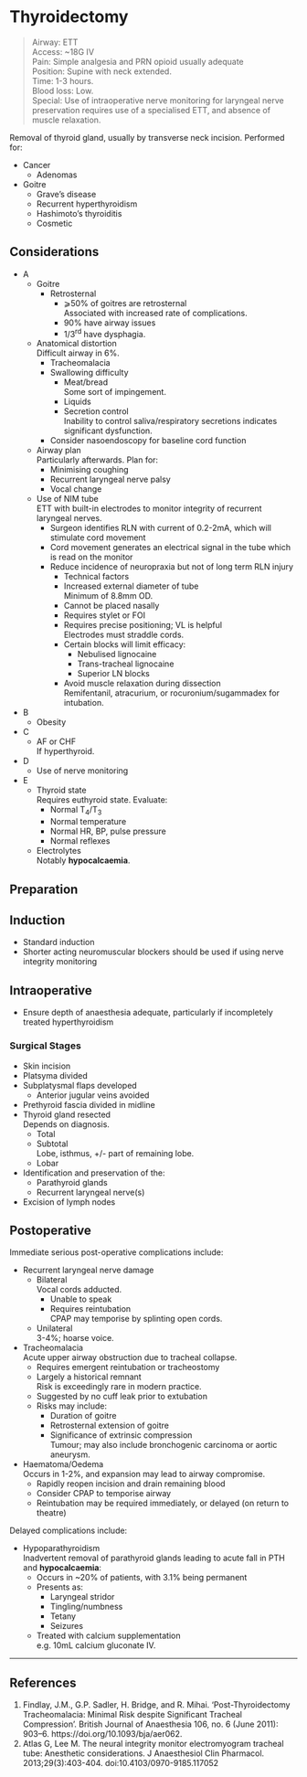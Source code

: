 # Thyroidectomy

>Airway: ETT <br>
>Access: ~18G IV <br>
>Pain: Simple analgesia and PRN opioid usually adequate <br>
>Position: Supine with neck extended. <br>
>Time: 1-3 hours. <br>
>Blood loss: Low. <br>
>Special: Use of intraoperative nerve monitoring for laryngeal nerve preservation requires use of a specialised ETT, and absence of muscle relaxation. <br>


Removal of thyroid gland, usually by transverse neck incision. Performed for:

* Cancer
	* Adenomas
* Goitre
	* Grave's disease
	* Recurrent hyperthyroidism
	* Hashimoto's thyroiditis
	* Cosmetic

## Considerations

* A
	* Goitre
		* Retrosternal
			* ⩾50% of goitres are retrosternal  
			Associated with increased rate of complications.
			* 90% have airway issues
			* 1/3<sup>rd</sup> have dysphagia.
	* Anatomical distortion  
	Difficult airway in 6%.
		* Tracheomalacia
		* Swallowing difficulty
			* Meat/bread  
			Some sort of impingement.
			* Liquids
			* Secretion control  
			Inability to control saliva/respiratory secretions indicates significant dysfunction.
		* Consider nasoendoscopy for baseline cord function
	* Airway plan  
	Particularly afterwards. Plan for:
		* Minimising coughing
		* Recurrent laryngeal nerve palsy
		* Vocal change
	* Use of NIM tube  
	ETT with built-in electrodes to monitor integrity of recurrent laryngeal nerves.
		* Surgeon identifies RLN with current of 0.2-2mA, which will stimulate cord movement  
		* Cord movement generates an electrical signal in the tube which is read on the monitor
		* Reduce incidence of neuropraxia but not of long term RLN injury  
			* Technical factors
			* Increased external diameter of tube  
			Minimum of 8.8mm OD.
			* Cannot be placed nasally
			* Requires stylet or FOI
			* Requires precise positioning; VL is helpful  
			Electrodes must straddle cords. 
			* Certain blocks will limit efficacy:
				* Nebulised lignocaine
				* Trans-tracheal lignocaine
				* Superior LN blocks
			* Avoid muscle relaxation during dissection  
			Remifentanil, atracurium, or rocuronium/sugammadex for intubation.
* B
	* Obesity
* C
	* AF or CHF  
	If hyperthyroid.
* D
	* Use of nerve monitoring
* E
	* Thyroid state  
	Requires euthyroid state. Evaluate:
		* Normal T<sub>4</sub>/T<sub>3</sub>
		* Normal temperature
		* Normal HR, BP, pulse pressure
		* Normal reflexes
	* Electrolytes  
	Notably **hypocalcaemia**.


## Preparation

## Induction

* Standard induction
* Shorter acting neuromuscular blockers should be used if using nerve integrity monitoring

## Intraoperative

* Ensure depth of anaesthesia adequate, particularly if incompletely treated hyperthyroidism


### Surgical Stages

* Skin incision
* Platsyma divided
* Subplatysmal flaps developed
	* Anterior jugular veins avoided
* Prethyroid fascia divided in midline
* Thyroid gland resected  
Depends on diagnosis.
	* Total
	* Subtotal  
	Lobe, isthmus, +/- part of remaining lobe.
	* Lobar
* Identification and preservation of the:
	* Parathyroid glands
	* Recurrent laryngeal nerve(s)
* Excision of lymph nodes

## Postoperative

Immediate serious post-operative complications include:

* Recurrent laryngeal nerve damage
	* Bilateral  
	Vocal cords adducted.
		* Unable to speak
		* Requires reintubation  
		CPAP may temporise by splinting open cords.
	* Unilateral  
	3-4%; hoarse voice.
* Tracheomalacia  
Acute upper airway obstruction due to tracheal collapse.
	* Requires emergent reintubation or tracheostomy
	* Largely a historical remnant  
	Risk is exceedingly rare in modern practice.
	* Suggested by no cuff leak prior to extubation
	* Risks may include:
		* Duration of goitre
		* Retrosternal extension of goitre
		* Significance of extrinsic compression  
		Tumour; may also include bronchogenic carcinoma or aortic aneurysm.
* Haematoma/Oedema  
Occurs in 1-2%, and expansion may lead to airway compromise.
	* Rapidly reopen incision and drain remaining blood
	* Consider CPAP to temporise airway
	* Reintubation may be required immediately, or delayed (on return to theatre)



Delayed complications include:

* Hypoparathyroidism  
Inadvertent removal of parathyroid glands leading to acute fall in PTH and **hypocalcaemia**:
	* Occurs in ~20% of patients, with 3.1% being permanent
	* Presents as:
		* Laryngeal stridor
		* Tingling/numbness
		* Tetany
		* Seizures
	* Treated with calcium supplementation  
	e.g. 10mL calcium gluconate IV.


---

## References

1. Findlay, J.M., G.P. Sadler, H. Bridge, and R. Mihai. ‘Post-Thyroidectomy Tracheomalacia: Minimal Risk despite Significant Tracheal Compression’. British Journal of Anaesthesia 106, no. 6 (June 2011): 903–6. https://doi.org/10.1093/bja/aer062.
2. Atlas G, Lee M. The neural integrity monitor electromyogram tracheal tube: Anesthetic considerations. J Anaesthesiol Clin Pharmacol. 2013;29(3):403-404. doi:10.4103/0970-9185.117052
